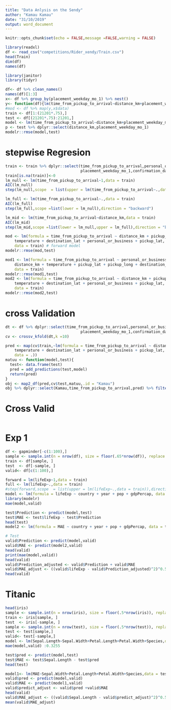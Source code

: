 ```yaml
---
title: "Data Anlysis on the Sendy"
author: "Kamau Kamau"
date: "31/10/2019"
output: word_document
---
```


```r
knitr::opts_chunk$set(echo = FALSE,message =FALSE,warning = FALSE)
```

```r
library(readxl)
df <- read_csv("competitions/Rider_xendy/Train.csv")
head(Train)
dim(df)
names(df)
```

```r
library(janitor)
library(tidyr)

df<- df %>% clean_names()
names(df)[1:3]
x<- df %>% group_by(placement_weekday_mo_1) %>% nest()
y<- function(df){lm(time_from_pickup_to_arrival~distance_km+placement_weekday_mo_1,data = df)}
#mod <- df %>% map(y,x$data)
train <- df[1:(21201*.75),]
test <- df[(21201*.75):21201,]
model <- lm(time_from_pickup_to_arrival~distance_km+placement_weekday_mo_1,data = train)
p <- test %>% dplyr::select(distance_km,placement_weekday_mo_1)
modelr::rmse(model,test)
```

# stepwise Regresion

```r
train <- train %>% dplyr::select(time_from_pickup_to_arrival,personal_or_business,placement_day_of_month,
                                 placement_weekday_mo_1,confirmation_day_of_month,confirmation_weekday_mo_1,distance_km,temperature,precipitation_in_millimeters,pickup_lat,pickup_long,destination_lat,destination_long)
train[is.na(train)]<-0
lm_null <- lm(time_from_pickup_to_arrival~1,data = train)
AIC(lm_null)
step(lm_null,scope  = list(upper = lm(time_from_pickup_to_arrival~.,data = train)),direction = "forward")

lm_full <- lm(time_from_pickup_to_arrival~.,data = train)
AIC(lm_full)
step(lm_full,scope =list(lower = lm_null),direction = "backward")

lm_mid <- lm(time_from_pickup_to_arrival~distance_km,data = train)
AIC(lm_mid)
step(lm_mid,scope =list(lower = lm_null,upper = lm_full),direction = "both")
```

```r
mod <- lm(formula = time_from_pickup_to_arrival ~ distance_km + pickup_long + 
    temperature + destination_lat + personal_or_business + pickup_lat, 
    data = train) # forward model
modelr::rmse(mod,test)

mod1 <- lm(formula = time_from_pickup_to_arrival ~ personal_or_business + 
    distance_km + temperature + pickup_lat + pickup_long + destination_lat, 
    data = train)
modelr::rmse(mod1,test)
mod2 <- lm(formula = time_from_pickup_to_arrival ~ distance_km + pickup_long + 
    temperature + destination_lat + personal_or_business + pickup_lat, 
    data = train)
modelr::rmse(mod2,test)
```

# cross Validation

```r
dt <- df %>% dplyr::select(time_from_pickup_to_arrival,personal_or_business,placement_day_of_month,
                                 placement_weekday_mo_1,confirmation_day_of_month,confirmation_weekday_mo_1,distance_km,temperature,precipitation_in_millimeters,pickup_lat,pickup_long,destination_lat,destination_long)
cv <- crossv_kfold(dt,k =10)

pred <- map(cv$train,~lm(formula = time_from_pickup_to_arrival ~ distance_km + pickup_long + 
    temperature + destination_lat + personal_or_business + pickup_lat, 
    data = .))
matuu <- function(model,test){
  test<- data.frame(test)
  pred = add_predictions(test,model)
  return(pred)
}
obj <- map2_df(pred,cv$test,matuu,.id = "Kamau")
obj %>% dplyr::select(Kamau,time_from_pickup_to_arrival,pred) %>% filter(!is.na(pred))%>% mutate(MSE = (time_from_pickup_to_arrival-pred)^2) %>% group_by(Kamau) %>% summarise(Y = mean(MSE)) %>% summarise(mean(Y)^0.5)

```

# Cross Valid

```r

```

# Exp 1

```r
df <- gapminder[-c(1:100),]
sample <- sample.int(n = nrow(df), size = floor(.65*nrow(df)), replace = F)
train <- df[sample, ]
test  <- df[-sample, ]
valid<- df[c(1:100),]

forward = lm(lifeExp~1,data = train)
full <- lm(lifeExp~.,data = train)
#step(forward,scope  = list(upper = lm(lifeExp~.,data = train)),direction = "forward")
model <- lm(formula = lifeExp ~ country + year + pop + gdpPercap, data = train)
library(modelr)
mae(model,valid)
```

```r
test$Prediction <- predict(model,test)
test$MAE <- test$lifeExp - test$Prediction
head(test)
model2 <- lm(formula = MAE ~ country + year + pop + gdpPercap, data = test)

# Test
valid$Prediction <- predict(model,valid)
valid$MAE <- predict(model2,valid)
head(valid)
print(mae(model,valid))
head(valid)
valid$Prediction_adjusted <- valid$Prediction + valid$MAE
valid$MAE_adjust <- ((valid$lifeExp - valid$Prediction_adjusted)^2)^0.5
head(valid)
```

# Titanic

```r
head(iris)
sample <- sample.int(n = nrow(iris), size = floor(.5*nrow(iris)), replace = F)
train <- iris[sample, ]
test  <- iris[-sample, ]
sample <- sample.int(n = nrow(test), size = floor(.5*nrow(test)), replace = F)
test <- test[sample,]
valid<- test[-sample,]
model <- lm(Sepal.Length~Sepal.Width+Petal.Length+Petal.Width+Species,data = train)
mae(model,valid) :0.3255
```

```r
test$pred <- predict(model,test)
test$MAE <- test$Sepal.Length - test$pred 
head(test)

model1<- lm(MAE~Sepal.Width+Petal.Length+Petal.Width+Species,data = test)
valid$pred <- predict(model,valid)
valid$MAE <- predict(model1,valid)
valid$predict_adjust <- valid$pred +valid$MAE
head(valid)
valid$MAE_adjust <- ((valid$Sepal.Length - valid$predict_adjust)^2)^0.5
mean(valid$MAE_adjust)
```

